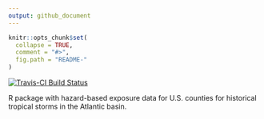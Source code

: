 ```yaml
---
output: github_document
---
```


<!-- README.md is generated from README.Rmd. Please edit that file -->

```r
knitr::opts_chunk$set(
  collapse = TRUE,
  comment = "#>",
  fig.path = "README-"
)
```

[![Travis-CI Build Status](https://travis-ci.org/geanders/hurricaneexposuredata.svg?branch=master)](https://travis-ci.org/geanders/hurricaneexposuredata)

R package with hazard-based exposure data for U.S. counties for historical tropical storms in the Atlantic basin.
